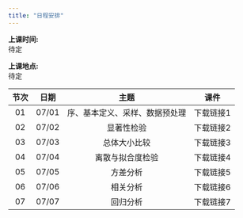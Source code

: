 ```yaml
---
title: "日程安排"
---
```


**上课时间:**   
待定 

**上课地点:**   
待定   

节次|日期  | 主题                           | 课件      |
|:-:|:----:|:------------------------------:|:---------:|
|01 |07/01 | 序、基本定义、采样、数据预处理 | 下载链接1 |
|02 |07/02 | 显著性检验                     | 下载链接2 |
|03 |07/03 | 总体大小比较                   | 下载链接3 |
|04 |07/04 | 离散与拟合度检验               | 下载链接4 |
|05 |07/05 | 方差分析                       | 下载链接5 |
|06 |07/06 | 相关分析                       | 下载链接6 |
|07 |07/07 | 回归分析                       | 下载链接7 |
